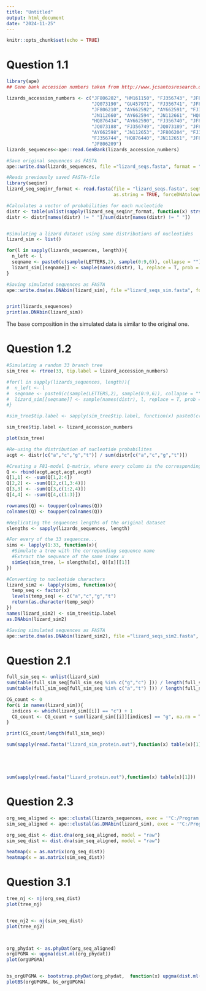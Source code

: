 ---
title: "Untitled"
output: html_document
date: "2024-11-25"
---

```{r setup, include=FALSE}
knitr::opts_chunk$set(echo = TRUE)
```

# Question 1.1

```{r}
library(ape)
## Gene bank accession numbers taken from http://www.jcsantosresearch.org/Class_2014_Spring_Comparative/pdf/week_2/Jan_13_15_2015_GenBank_part_2.pdf

lizards_accession_numbers <- c("JF806202", "HM161150", "FJ356743", "JF806205", 
                               "JQ073190", "GU457971", "FJ356741", "JF806207",
                               "JF806210", "AY662592", "AY662591", "FJ356748",       
                               "JN112660", "AY662594", "JN112661", "HQ876437", 
                               "HQ876434", "AY662590", "FJ356740", "JF806214", 
                               "JQ073188", "FJ356749", "JQ073189", "JF806216", 
                               "AY662598", "JN112653", "JF806204", "FJ356747", 
                               "FJ356744", "HQ876440", "JN112651", "JF806215",
                               "JF806209") 
lizards_sequences<-ape::read.GenBank(lizards_accession_numbers)

#Save original sequences as FASTA
ape::write.dna(lizards_sequences, file ="lizard_seqs.fasta", format = "fasta", append =FALSE, nbcol = 6, colsep = " ", colw = 10)

#Reads previously saved FASTA-file
library(seqinr)
lizard_seq_seqinr_format <- read.fasta(file = "lizard_seqs.fasta", seqtype = "DNA",
                                       as.string = TRUE, forceDNAtolower = FALSE)

#Calculates a vector of probabilities for each nucleotide
distr <- table(unlist(sapply(lizard_seq_seqinr_format, function(x) strsplit(x,split = ""))))
distr <- distr[names(distr) != " "]/sum(distr[names(distr) != " "])


#Simulating a lizard dataset using same distributions of nucleotides
lizard_sim <- list()

for(l in sapply(lizards_sequences, length)){
  n_left <- l
  seqname <- paste0(c(sample(LETTERS,2), sample(0:9,6)), collapse = "")
  lizard_sim[[seqname]] <- sample(names(distr), l, replace = T, prob = distr)
}

#Saving simulated sequences as FASTA
ape::write.dna(as.DNAbin(lizard_sim), file ="lizard_seqs_sim.fasta", format = "fasta", append =FALSE, nbcol = 6, colsep = " ", colw = 10)


print(lizards_sequences)
print(as.DNAbin(lizard_sim))
```

The base composition in the simulated data is similar to the original one.

# Question 1.2

```{r}
#Simulating a random 33 branch tree
sim_tree <- rtree(33, tip.label = lizard_accession_numbers)

#for(l in sapply(lizards_sequences, length)){
#  n_left <- l
#  seqname <- paste0(c(sample(LETTERS,2), sample(0:9,6)), collapse = "")
#  lizard_sim[[seqname]] <- sample(names(distr), l, replace = T, prob = distr)
#}

#sim_tree$tip.label <- sapply(sim_tree$tip.label, function(x) paste0(c(sample(LETTERS,2), sample(0:9,6)), collapse = ""))

sim_tree$tip.label <- lizard_accession_numbers

plot(sim_tree)

#Re-using the distribution of nucleotide probabilites
acgt <- distr[c("a","c","g","t")] / sum(distr[c("a","c","g","t")])

#Creating a F81-model Q-matrix, where every column is the corresponding nucleotides occurence rate and each row should sum up to 0
Q <- rbind(acgt,acgt,acgt,acgt)
Q[1,1] <- -sum(Q[1,2:4])
Q[2,2] <- -sum(Q[2,c(1,3:4)])
Q[3,3] <- -sum(Q[3,c(1:2,4)])
Q[4,4] <- -sum(Q[4,c(1:3)])

rownames(Q) <- toupper(colnames(Q))
colnames(Q) <- toupper(colnames(Q))

#Replicating the sequences lengths of the original dataset
slengths <- sapply(lizards_sequences, length)

#For every of the 33 sequencse...
sims <- lapply(1:33, function(x){
  #Simulate a tree with the correponding sequence name
  #Extract the sequence of the same index x
  simSeq(sim_tree, l= slengths[x], Q)[x][[1]]
})

#Converting to nucleotide characters
lizard_sim2 <- lapply(sims, function(x){
  temp_seq <- factor(x)
  levels(temp_seq) <- c("a","c","g","t")
  return(as.character(temp_seq))
})
names(lizard_sim2) <- sim_tree$tip.label
as.DNAbin(lizard_sim2)

#Saving simulated sequences as FASTA
ape::write.dna(as.DNAbin(lizard_sim2), file ="lizard_seqs_sim2.fasta", format = "fasta", append =FALSE, nbcol = 6, colsep = " ", colw = 10)
```

# Question 2.1

```{r}

full_sim_seq <- unlist(lizard_sim)
sum(table(full_sim_seq[full_sim_seq %in% c("g","c") ])) / length(full_sim_seq)
sum(table(full_sim_seq[full_sim_seq %in% c("a","t") ])) / length(full_sim_seq)

CG_count <- 0
for(i in names(lizard_sim)){
  indices <- which(lizard_sim[[i]] == "c") + 1
  CG_count <- CG_count + sum(lizard_sim[[i]][indices] == "g", na.rm = T)
}

print(CG_count/length(full_sim_seq))

sum(sapply(read.fasta("lizard_sim_protein.out"),function(x) table(x)[1]))





sum(sapply(read.fasta("lizard_protein.out"),function(x) table(x)[1]))
```

# Question 2.3

```{r}
org_seq_aligned <- ape::clustal(lizards_sequences, exec = '"C:/Program Files (x86)/ClustalW2/clustalw2.exe"')
sim_seq_aligned <- ape::clustal(as.DNAbin(lizard_sim), exec = '"C:/Program Files (x86)/ClustalW2/clustalw2.exe"')

org_seq_dist <- dist.dna(org_seq_aligned, model = "raw") 
sim_seq_dist <- dist.dna(sim_seq_aligned, model = "raw")

heatmap(x = as.matrix(org_seq_dist))
heatmap(x = as.matrix(sim_seq_dist))
```

# Question 3.1

```{r}
tree_nj <- nj(org_seq_dist)
plot(tree_nj)


tree_nj2 <- nj(sim_seq_dist)
plot(tree_nj2)



org_phydat <- as.phyDat(org_seq_aligned)
orgUPGMA <- upgma(dist.ml(org_phydat))
plot(orgUPGMA)


bs_orgUPGMA <- bootstrap.phyDat(org_phydat,  function(x) upgma(dist.ml(x)), bs = 40)
plotBS(orgUPGMA, bs_orgUPGMA)
```
